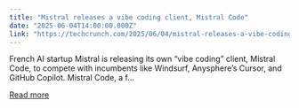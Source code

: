 ```yaml
---
title: "Mistral releases a vibe coding client, Mistral Code"
date: "2025-06-04T14:00:00.000Z"
link: "https://techcrunch.com/2025/06/04/mistral-releases-a-vibe-coding-client-mistral-code/"
---
```


French AI startup Mistral is releasing its own &#8220;vibe coding&#8221; client, Mistral Code, to compete with incumbents like Windsurf, Anysphere&#8217;s Cursor, and GitHub Copilot. Mistral Code, a f...

[Read more](https://techcrunch.com/2025/06/04/mistral-releases-a-vibe-coding-client-mistral-code/)
